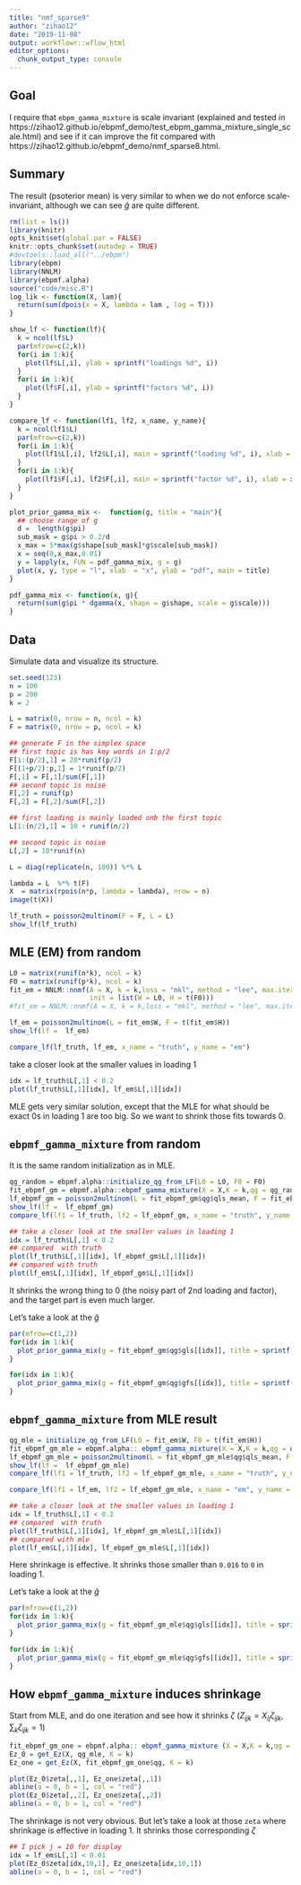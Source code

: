 ```yaml
---
title: "nmf_sparse9"
author: "zihao12"
date: "2019-11-08"
output: workflowr::wflow_html
editor_options:
  chunk_output_type: console
---
```


## Goal
I require that `ebpm_gamma_mixture` is scale invariant (explained and tested in https://zihao12.github.io/ebpmf_demo/test_ebpm_gamma_mixture_single_scale.html) and see if it can improve the fit compared with https://zihao12.github.io/ebpmf_demo/nmf_sparse8.html. 


## Summary
The result (psoterior mean) is very similar to when we do not enforce scale-invariant, although we can see $\hat{g}$ are quite different. 

```r
rm(list = ls())
library(knitr)
opts_knit$set(global.par = FALSE)
knitr::opts_chunk$set(autodep = TRUE)
#devtools::load_all("../ebpm")
library(ebpm)
library(NNLM)
library(ebpmf.alpha)
source("code/misc.R")
log_lik <- function(X, lam){
  return(sum(dpois(x = X, lambda = lam , log = T)))
}

show_lf <- function(lf){
  k = ncol(lf$L)
  par(mfrow=c(2,k))
  for(i in 1:k){
    plot(lf$L[,i], ylab = sprintf("loadings %d", i))
  }
  for(i in 1:k){
    plot(lf$F[,i], ylab = sprintf("factors %d", i))
  }
}

compare_lf <- function(lf1, lf2, x_name, y_name){
  k = ncol(lf1$L)
  par(mfrow=c(2,k))
  for(i in 1:k){
    plot(lf1$L[,i], lf2$L[,i], main = sprintf("loading %d", i), xlab = x_name, ylab = y_name)
  }
  for(i in 1:k){
    plot(lf1$F[,i], lf2$F[,i], main = sprintf("factor %d", i), xlab = x_name, ylab = y_name)
  }
}

plot_prior_gamma_mix <-  function(g, title = "main"){
  ## choose range of g
  d =  length(g$pi)
  sub_mask = g$pi > 0.2/d
  x_max = 5*max(g$shape[sub_mask]*g$scale[sub_mask])
  x = seq(0,x_max,0.01)
  y = lapply(x, FUN = pdf_gamma_mix, g = g)
  plot(x, y, type = "l", xlab  = "x", ylab = "pdf", main = title)
}

pdf_gamma_mix <- function(x, g){
  return(sum(g$pi * dgamma(x, shape = g$shape, scale = g$scale)))
}
```

## Data
Simulate data and visualize its structure. 
```r
set.seed(123)
n = 100
p = 200
k = 2

L = matrix(0, nrow = n, ncol = k)
F = matrix(0, nrow = p, ncol = k)

## generate F in the simplex space
## first topic is has key words in 1:p/2
F[1:(p/2),1] = 20*runif(p/2)
F[(1+p/2):p,1] = 1*runif(p/2) 
F[,1] = F[,1]/sum(F[,1])
## second topic is noise
F[,2] = runif(p)
F[,2] = F[,2]/sum(F[,2])

## first loading is mainly loaded onb the first topic
L[1:(n/2),1] = 10 + runif(n/2)

## second topic is noise
L[,2] = 10*runif(n)

L = diag(replicate(n, 100)) %*% L

lambda = L  %*% t(F)
X  = matrix(rpois(n*p, lambda = lambda), nrow = n)
image(t(X))

lf_truth = poisson2multinom(F = F, L = L)
show_lf(lf_truth)
```


## MLE (EM) from random
```r
L0 = matrix(runif(n*k), ncol = k)
F0 = matrix(runif(p*k), ncol = k)
fit_em = NNLM::nnmf(A = X, k = k,loss = "mkl", method = "lee", max.iter = 10000,
                    init = list(W = L0, H = t(F0)))
#fit_em = NNLM::nnmf(A = X, k = k,loss = "mkl", method = "lee", max.iter = 1000)

lf_em = poisson2multinom(L = fit_em$W, F = t(fit_em$H))
show_lf(lf =  lf_em)

compare_lf(lf_truth, lf_em, x_name = "truth", y_name = "em")
```

take a closer look at the smaller values in loading 1
```r
idx = lf_truth$L[,1] < 0.2
plot(lf_truth$L[,1][idx], lf_em$L[,1][idx])
```
MLE gets very similar solution, except that the MLE for what should be exact 0s in loading 1 are too  big. So we want to shrink those fits towards 0.


## ` ebpmf_gamma_mixture ` from random 
It is the same random initialization as in MLE. 
```r
qg_random = ebpmf.alpha::initialize_qg_from_LF(L0 = L0, F0 = F0)
fit_ebpmf_gm = ebpmf.alpha::ebpmf_gamma_mixture(X = X,K = k,qg = qg_random, maxiter.out = 100, verbose = FALSE,theta_l = "max", theta_f = "max")
lf_ebpmf_gm = poisson2multinom(L = fit_ebpmf_gm$qg$qls_mean, F = fit_ebpmf_gm$qg$qfs_mean)
show_lf(lf =  lf_ebpmf_gm)
compare_lf(lf1 = lf_truth, lf2 = lf_ebpmf_gm, x_name = "truth", y_name = "ebpmf_gm_random")

## take a closer look at the smaller values in loading 1
idx = lf_truth$L[,1] < 0.2
## compared  with truth
plot(lf_truth$L[,1][idx], lf_ebpmf_gm$L[,1][idx])
## compared with truth
plot(lf_em$L[,1][idx], lf_ebpmf_gm$L[,1][idx])
```
It shrinks the wrong thing to 0 (the noisy part of 2nd loading and factor), and the target part is even much larger. 

Let's take a look at the $\hat{g}$
```r
par(mfrow=c(1,2))
for(idx in 1:k){
  plot_prior_gamma_mix(g = fit_ebpmf_gm$qg$gls[[idx]], title = sprintf("loading %d", idx))
}

for(idx in 1:k){
  plot_prior_gamma_mix(g = fit_ebpmf_gm$qg$gfs[[idx]], title = sprintf("factor %d", idx))
}
```

## ` ebpmf_gamma_mixture ` from MLE result 
```r
qg_mle = initialize_qg_from_LF(L0 = fit_em$W, F0 = t(fit_em$H))
fit_ebpmf_gm_mle = ebpmf.alpha:: ebpmf_gamma_mixture(X = X,K = k,qg = qg_mle, maxiter.out = 100, theta_l = "max", theta_f = "max",verbose = FALSE)
lf_ebpmf_gm_mle = poisson2multinom(L = fit_ebpmf_gm_mle$qg$qls_mean, F = fit_ebpmf_gm_mle$qg$qfs_mean)
show_lf(lf =  lf_ebpmf_gm_mle)
compare_lf(lf1 = lf_truth, lf2 = lf_ebpmf_gm_mle, x_name = "truth", y_name = "ebpmf_gm_random")

compare_lf(lf1 = lf_em, lf2 = lf_ebpmf_gm_mle, x_name = "em", y_name = "ebpmf_gm_random")

## take a closer look at the smaller values in loading 1
idx = lf_truth$L[,1] < 0.2
## compared  with truth
plot(lf_truth$L[,1][idx], lf_ebpmf_gm_mle$L[,1][idx])
## compared with mle
plot(lf_em$L[,1][idx], lf_ebpmf_gm_mle$L[,1][idx])
```
Here shrinkage is effective. It shrinks those smaller than `0.016` to `0` in loading 1. 

Let's take a look at the $\hat{g}$
```r
par(mfrow=c(1,2))
for(idx in 1:k){
  plot_prior_gamma_mix(g = fit_ebpmf_gm_mle$qg$gls[[idx]], title = sprintf("loading %d", idx))
}

for(idx in 1:k){
  plot_prior_gamma_mix(g = fit_ebpmf_gm_mle$qg$gfs[[idx]], title = sprintf("factor %d", idx))
}
```

## How ` ebpmf_gamma_mixture ` induces shrinkage 
Start from MLE, and do one iteration and see how it shrinks $\zeta$ ($Z_{ijk} = X_{ij} \zeta_{ijk}$,  $\sum_k \zeta_{ijk} = 1$)
```r
fit_ebpmf_gm_one = ebpmf.alpha:: ebpmf_gamma_mixture (X = X,K = k,qg = qg_mle, maxiter.out = 1, theta_l = "max", theta_f = "max",verbose = FALSE)
Ez_0 = get_Ez(X, qg_mle, K = k)
Ez_one = get_Ez(X, fit_ebpmf_gm_one$qg, K = k)

plot(Ez_0$zeta[,,1], Ez_one$zeta[,,1])
abline(a = 0, b = 1, col = "red")
plot(Ez_0$zeta[,,2], Ez_one$zeta[,,2])
abline(a = 0, b = 1, col = "red")
```
The shrinkage is not very obvious. But let's take a look at those `zeta` where shrinkage is effective in loading 1. It shrinks those corresponding $\zeta$\
```r
## I pick j = 10 for display
idx = lf_em$L[,1] < 0.01
plot(Ez_0$zeta[idx,10,1], Ez_one$zeta[idx,10,1])
abline(a = 0, b = 1, col = "red")
```






